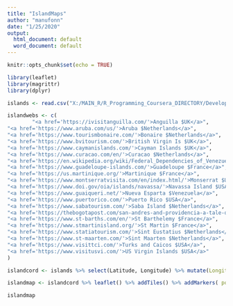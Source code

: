 ```yaml
---
title: "IslandMaps"
author: "manufonn"
date: "1/25/2020"
output:
  html_document: default
  word_document: default
---
```


```r
knitr::opts_chunk$set(echo = TRUE)
```
```r
library(leaflet)
library(magrittr)
library(dplyr)

```



```r

islands <- read.csv("X:/MAIN_R/R_Programming_Coursera_DIRECTORY/Developing Data Products/islands.txt")

islandwebs <- c(
        "<a href='https://ivisitanguilla.com/'>Anguilla $UK</a>",
"<a href='https://www.aruba.com/us/'>Aruba $Netherlands</a>",
"<a href='https://www.tourismbonaire.com/'>Bonaire $Netherlands</a>",
"<a href='https://www.bvitourism.com/'>British Virgin Is $UK</a>",
"<a href='https://www.caymanislands.com/'>Cayman Islands $UK</a>",
"<a href='https://www.curacao.com/en/'>Curacao $Netherlands</a>",
"<a href='https://en.wikipedia.org/wiki/Federal_Dependencies_of_Venezuela/'>Federal Dependencies of Venezuela $Venezuela</a>",
"<a href='https://www.guadeloupe-islands.com/'>Guadeloupe $France</a>",
"<a href='https://us.martinique.org/'>Martinique $France</a>",
"<a href='https://www.montserratvisita.com/en/index.html/'>Monserrat $UK</a>",
"<a href='https://www.doi.gov/oia/islands/navassa/'>Navassa Island $USA</a>",
"<a href='https://www.guaiqueri.net/'>Nueva Esparta $Venezuela</a>",
"<a href='https://www.puertorico.com/'>Puerto Rico $USA</a>",
"<a href='https://www.sabatourism.com/'>Saba Island $Netherlands</a>",
"<a href='https://thebogotapost.com/san-andres-and-providencia-a-tale-of-two-islands/20536/'>San Andres&Providencia $Columbia</a>",
"<a href='https://www.st-barths.com/en/'>St Barthelemy $France</a>",
"<a href='https://www.stmartinisland.org/'>St Martin $France</a>",
"<a href='https://www.statiatourism.com/'>Sint Eustatius $Netherlands</a>",
"<a href='https://www.st-maarten.com/'>Sint Maarten $Netherlands</a>",
"<a href='https://www.visittci.com/'>Turks and Caicos $USA</a>",
"<a href='https://www.visitusvi.com/'>US Virgin Islands $USA</a>"
)

islandcord <- islands %>% select(Latitude, Longitude) %>% mutate(Longitude = Longitude*-1)    

islandmap <- islandcord %>% leaflet() %>% addTiles() %>% addMarkers( popup = islandwebs)

islandmap
```

